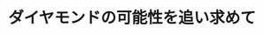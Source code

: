 ﻿---
title: "ダイヤモンドの可能性を追い求めて"
category: "工学院"
vol: "16"
interviewee: "吉川・戸倉 "
url: ""
tags: []
pdf: "16-6.pdf"
facephoto: ""
career: ""
preface: "------------"
---
